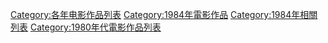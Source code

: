 {{Categories by country|nocat}}

[[Category:各年电影作品列表|Category:各年电影作品列表]]
[[Category:1984年電影作品|Category:1984年電影作品]]
[[Category:1984年相關列表|Category:1984年相關列表]]
[[Category:1980年代電影作品列表|Category:1980年代電影作品列表]]
